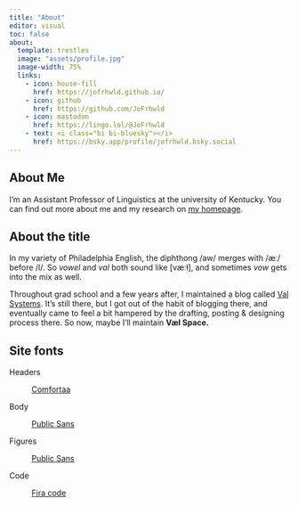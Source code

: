```yaml
---
title: "About"
editor: visual
toc: false
about: 
  template: trestles
  image: "assets/profile.jpg"
  image-width: 75%
  links: 
    - icon: house-fill
      href: https://jofrhwld.github.io/
    - icon: github
      href: https://github.com/JoFrhwld
    - icon: mastodon
      href: https://lingo.lol/@JoFrhwld
    - text: <i class="bi bi-bluesky"></i>
      href: https://bsky.app/profile/jofrhwld.bsky.social
---
```


## About Me

I'm an Assistant Professor of Linguistics at the university of Kentucky.
You can find out more about me and my research on [my homepage](https://jofrhwld.github.io/).

## About the title

In my variety of Philadelphia English, the diphthong /aw/ merges with /æː/ before /l/.
So *vowel* and *val* both sound like \[væːɫ\], and sometimes *vow* gets into the mix as well.

Throughout grad school and a few years after, I maintained a blog called [Val Systems](http://val-systems.blogspot.com/).
It's still there, but I got out of the habit of blogging there, and eventually came to feel a bit hampered by the drafting, posting & designing process there.
So now, maybe I'll maintain **Væl Space.**

## Site fonts

Headers

:   [Comfortaa](https://fonts.google.com/specimen/Comfortaa)

Body

:   [Public Sans](https://fonts.google.com/specimen/Public+Sans)

Figures

:   [Public Sans](https://fonts.google.com/specimen/Public+Sans)

Code

:   [Fira code](https://fonts.google.com/specimen/Fira+Code)
